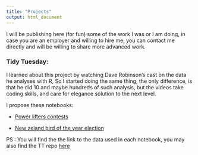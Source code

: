 ```yaml
---
title: "Projects"
output: html_document
---
```


I will be publishing here (for fun) some of the work I was or I am doing, in case you are an employer and willing to hire me, you can contact me directly and will be willing to share more advanced work.

### Tidy Tuesday:
I learned about this project by watching Dave Robinson's cast on the data he analyses with R, So I started doing the same thing, the only difference, is that he did 10 and maybe hundreds of such analysis, but the videos take coding skills, and care for elegance solution to the next level.

I  propose these notebooks:

* [Power lifters contests](docs/tt/powerlifters.html)
  
* [New zeland bird of the year election](docs/tt/nz_birds.html)

PS : You will find the the link to the data used in each notebook, you may also find the TT repo [here]("https://github.com/rfordatascience/tidytuesday")